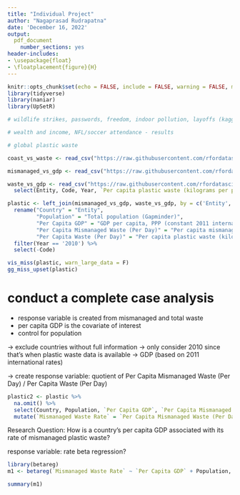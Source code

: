 ```yaml
---
title: "Individual Project"
author: "Nagaprasad Rudrapatna"
date: 'December 16, 2022'
output: 
  pdf_document    
    number_sections: yes
header-includes:
- \usepackage{float}
- \floatplacement{figure}{H}
---
```


```r
knitr::opts_chunk$set(echo = FALSE, include = FALSE, warning = FALSE, message = FALSE)
library(tidyverse)
library(naniar)
library(UpSetR)

# wildlife strikes, passwords, freedom, indoor pollution, layoffs (kaggle), company reputations

# wealth and income, NFL/soccer attendance - results

# global plastic waste
```

```r
coast_vs_waste <- read_csv("https://raw.githubusercontent.com/rfordatascience/tidytuesday/master/data/2019/2019-05-21/coastal-population-vs-mismanaged-plastic.csv")

mismanaged_vs_gdp <- read_csv("https://raw.githubusercontent.com/rfordatascience/tidytuesday/master/data/2019/2019-05-21/per-capita-mismanaged-plastic-waste-vs-gdp-per-capita.csv")

waste_vs_gdp <- read_csv("https://raw.githubusercontent.com/rfordatascience/tidytuesday/master/data/2019/2019-05-21/per-capita-plastic-waste-vs-gdp-per-capita.csv") %>%
  select(Entity, Code, Year, `Per capita plastic waste (kilograms per person per day)`, `Total population (Gapminder)`)

plastic <- left_join(mismanaged_vs_gdp, waste_vs_gdp, by = c('Entity', 'Code', 'Year', 'Total population (Gapminder)')) %>%
  rename("Country" = "Entity",
         "Population" = "Total population (Gapminder)",
         "Per Capita GDP" = "GDP per capita, PPP (constant 2011 international $) (Rate)",
         "Per Capita Mismanaged Waste (Per Day)" = "Per capita mismanaged plastic waste (kilograms per person per day)",
         "Per Capita Waste (Per Day)" = "Per capita plastic waste (kilograms per person per day)") %>%
  filter(Year == '2010') %>%
  select(-Code)
```

```r
vis_miss(plastic, warn_large_data = F)
gg_miss_upset(plastic)
```

# conduct a complete case analysis
- response variable is created from mismanaged and total waste
- per capita GDP is the covariate of interest
- control for population

-> exclude countries without full information
-> only consider 2010 since that's when plastic waste data is available
-> GDP (based on 2011 international rates)

-> create response variable: quotient of Per Capita Mismanaged Waste (Per Day) / Per Capita Waste (Per Day)

```r
plastic2 <- plastic %>%
  na.omit() %>%
  select(Country, Population, `Per Capita GDP`, `Per Capita Mismanaged Waste (Per Day)`, `Per Capita Waste (Per Day)`) %>%
  mutate(`Mismanaged Waste Rate` = `Per Capita Mismanaged Waste (Per Day)` / `Per Capita Waste (Per Day)`)
```


Research Question: How is a country's per capita GDP associated with its rate of mismanaged plastic waste?

response variable: rate
beta regression?

```r
library(betareg)
m1 <- betareg(`Mismanaged Waste Rate` ~ `Per Capita GDP` + Population, data = plastic2)

summary(m1)
```



